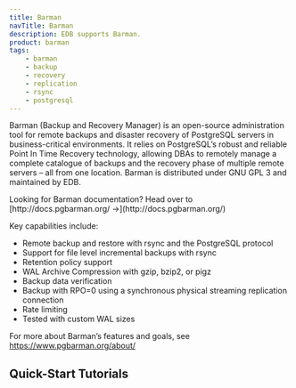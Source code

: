 ```yaml
---
title: Barman
navTitle: Barman
description: EDB supports Barman.
product: barman
tags:
    - barman
    - backup
    - recovery
    - replication
    - rsync
    - postgresql
---
```


Barman (Backup and Recovery Manager) is an open-source administration tool for remote backups and disaster recovery of PostgreSQL servers in business-critical environments. It relies on PostgreSQL’s robust and reliable Point In Time Recovery technology, allowing DBAs to remotely manage a complete catalogue of backups and the recovery phase of multiple remote servers – all from one location. Barman is distributed under GNU GPL 3 and maintained by EDB.

<Attention>
    Looking for Barman documentation? Head over to [http://docs.pgbarman.org/ &rarr;](http://docs.pgbarman.org/)
</Attention>

Key capabilities include:

- Remote backup and restore with rsync and the PostgreSQL protocol
- Support for file level incremental backups with rsync
- Retention policy support
- WAL Archive Compression with gzip, bzip2, or pigz
- Backup data verification
- Backup with RPO=0 using a synchronous physical streaming replication connection
- Rate limiting
- Tested with custom WAL sizes

For more about Barman’s features and goals, see https://www.pgbarman.org/about/

## Quick-Start Tutorials

